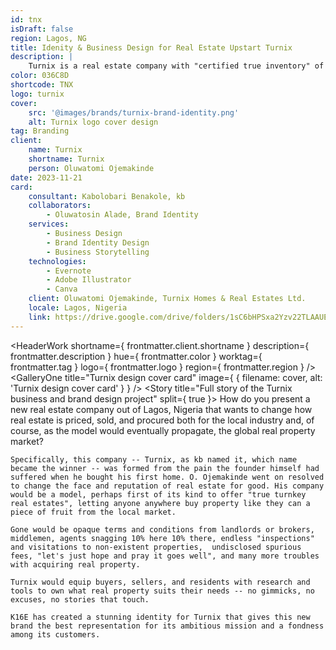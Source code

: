 ```yaml
---
id: tnx
isDraft: false
region: Lagos, NG
title: Idenity & Business Design for Real Estate Upstart Turnix
description: |
    Turnix is a real estate company with "certified true inventory" of properties. The company hired K16E to design, brand, and storytell its budding business.
color: 036C8D
shortcode: TNX
logo: turnix
cover:
    src: '@images/brands/turnix-brand-identity.png'
    alt: Turnix logo cover design
tag: Branding
client:
    name: Turnix
    shortname: Turnix
    person: Oluwatomi Ojemakinde
date: 2023-11-21
card:
    consultant: Kabolobari Benakole, kb
    collaborators:
        - Oluwatosin Alade, Brand Identity
    services:
        - Business Design
        - Brand Identity Design
        - Business Storytelling
    technologies:
        - Evernote
        - Adobe Illustrator
        - Canva
    client: Oluwatomi Ojemakinde, Turnix Homes & Real Estates Ltd.
    locale: Lagos, Nigeria
    link: https://drive.google.com/drive/folders/1sC6bHPSxa2Yzv22TLAAUEv_eVOxtdr7k
---
```



<HeaderWork
    shortname={ frontmatter.client.shortname }
    description={ frontmatter.description }
    hue={ frontmatter.color }
    worktag={ frontmatter.tag }
    logo={ frontmatter.logo }
    region={ frontmatter.region }
/>
<GalleryOne
    title="Turnix design cover card"
    image={ { filename: cover, alt: 'Turnix design cover card' } }
/>
<Story
    title="Full story of the Turnix business and brand design project"
    split={ true }>
    How do you present a new real estate company out of Lagos, Nigeria that wants to change how real estate is priced, sold, and procured both for the local industry and, of course, as the model would eventually propagate, the global real property market?

    Specifically, this company -- Turnix, as kb named it, which name became the winner -- was formed from the pain the founder himself had suffered when he bought his first home. O. Ojemakinde went on resolved to change the face and reputation of real estate for good. His company would be a model, perhaps first of its kind to offer "true turnkey real estates", letting anyone anywhere buy property like they can a piece of fruit from the local market.

    Gone would be opaque terms and conditions from landlords or brokers, middlemen, agents snagging 10% here 10% there, endless "inspections" and visitations to non-existent properties,  undisclosed spurious fees, "let's just hope and pray it goes well", and many more troubles with acquiring real property.

    Turnix would equip buyers, sellers, and residents with research and tools to own what real property suits their needs -- no gimmicks, no excuses, no stories that touch.

    K16E has created a stunning identity for Turnix that gives this new brand the best representation for its ambitious mission and a fondness among its customers.
</Story>
<BusinessCard
    title="Summary details of and link to the Turnix project"
    link={ frontmatter.card.link }
    hue={ frontmatter.color }
    logo={ frontmatter.logo }
    card={ frontmatter.card }
    shortname={ frontmatter.client.shortname }
/>